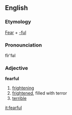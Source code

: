 == English ==
=== Etymology ===
[[Fear]] + [[-ful]]

=== Pronounciation ===
fîr'fəl

=== Adjective ===
'''fearful'''
#[[frightening]]
#[[frightened]], filled with terror
#[[terrible]]

[[it:fearful]]